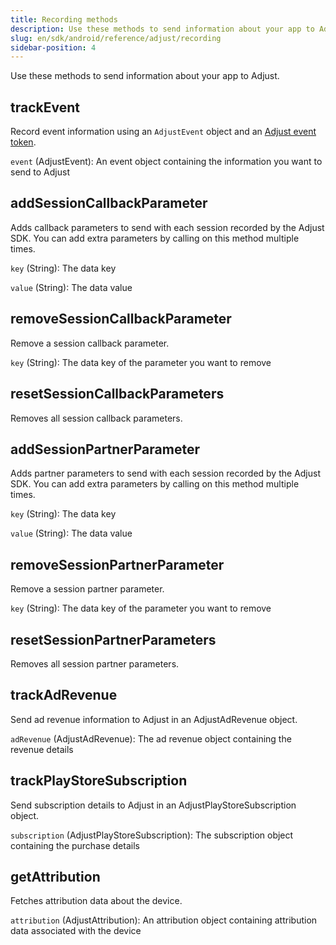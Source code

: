 ```yaml
---
title: Recording methods
description: Use these methods to send information about your app to Adjust.
slug: en/sdk/android/reference/adjust/recording
sidebar-position: 4
---
```


Use these methods to send information about your app to Adjust.

<Function>

## trackEvent

Record event information using an `AdjustEvent` object and an [Adjust event token](https://help.adjust.com/en/article/add-events#add-event).

<slot slot="signature">


<TrackEventSig />

</slot>

<slot slot="snippet">


<TrackEvent />

</slot>

<slot slot="parameters">

`event` (AdjustEvent): An event object containing the information you want to send to Adjust

</slot>

</Function>

<Function>

## addSessionCallbackParameter

Adds callback parameters to send with each session recorded by the Adjust SDK. You can add extra parameters by calling on this method multiple times.

<slot slot="signature">


<AddSessionCallbackParameterSig />

</slot>

<slot slot="snippet">


<AddSessionCallbackParameter />

</slot>

<slot slot="parameters">

`key` (String): The data key

`value` (String): The data value

</slot>

</Function>

<Function>

## removeSessionCallbackParameter

Remove a session callback parameter.

<slot slot="signature">


<RemoveSessionCallbackParameterSig />

</slot>

<slot slot="snippet">


<RemoveSessionCallbackParameter />

</slot>

<slot slot="parameters">

`key` (String): The data key of the parameter you want to remove

</slot>

</Function>

<Function>

## resetSessionCallbackParameters

Removes all session callback parameters.

<slot slot="signature">


<ResetSessionCallbackParametersSig />

</slot>

<slot slot="snippet">


<ResetSessionCallbackParameters />

</slot>

</Function>

<Function>

## addSessionPartnerParameter

Adds partner parameters to send with each session recorded by the Adjust SDK. You can add extra parameters by calling on this method multiple times.

<slot slot="signature">


<AddSessionPartnerParameterSig />

</slot>

<slot slot="snippet">


<AddSessionPartnerParameter />

</slot>

<slot slot="parameters">

`key` (String): The data key

`value` (String): The data value

</slot>

</Function>

<Function>

## removeSessionPartnerParameter

Remove a session partner parameter.

<slot slot="signature">


<RemoveSessionPartnerParameterSig />

</slot>

<slot slot="snippet">


<RemoveSessionPartnerParameter />

</slot>

<slot slot="parameters">

`key` (String): The data key of the parameter you want to remove

</slot>

</Function>

<Function>

## resetSessionPartnerParameters

Removes all session partner parameters.

<slot slot="signature">


<ResetSessionPartnerParametersSig />

</slot>

<slot slot="snippet">


<ResetSessionPartnerParameters />

</slot>

</Function>

<Function>

## trackAdRevenue

Send ad revenue information to Adjust in an AdjustAdRevenue object.

<slot slot="signature">


<TrackAdRevenueSig />

</slot>

<slot slot="snippet">


<TrackAdRevenue />

</slot>

<slot slot="parameters">

`adRevenue` (AdjustAdRevenue): The ad revenue object containing the revenue details

</slot>

</Function>

<Function>

## trackPlayStoreSubscription

Send subscription details to Adjust in an AdjustPlayStoreSubscription object.

<slot slot="signature">


<TrackPlayStoreSubscriptionSig />

</slot>

<slot slot="snippet">


<TrackPlayStoreSubscription />

</slot>

<slot slot="parameters">

`subscription` (AdjustPlayStoreSubscription): The subscription object containing the purchase details

</slot>

</Function>

<Function>

## getAttribution

Fetches attribution data about the device.

<slot slot="signature">


<AttributionSig />

</slot>

<slot slot="snippet">


<Attribution />

</slot>

<slot slot="returns">

`attribution` (AdjustAttribution): An attribution object containing attribution data associated with the device

</slot>

</Function>
